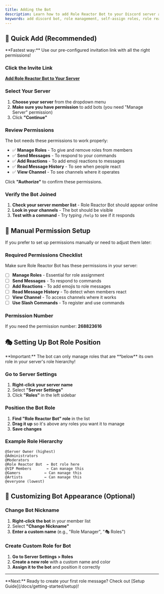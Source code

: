 ```yaml
---
title: Adding the Bot
description: Learn how to add Role Reactor Bot to your Discord server and set it up for role management.
keywords: add discord bot, role management, self-assign roles, role reactor bot, easy
---
```



## 🎯 Quick Add (Recommended)

<Callout type="info">
**Fastest way:** Use our pre-configured invitation link with all the right permissions!
</Callout>

<Steps>
<Step>

### Click the Invite Link

[**Add Role Reactor Bot to Your Server**](https://discord.com/api/oauth2/authorize?client_id=1405466007622910053&scope=bot+applications.commands&permissions=268790880)

</Step>
<Step>

### Select Your Server

1. **Choose your server** from the dropdown menu
2. **Make sure you have permission** to add bots (you need "Manage Server" permission)
3. Click **"Continue"**

</Step>
<Step>

### Review Permissions

The bot needs these permissions to work properly:

- ✅ **Manage Roles** - To give and remove roles from members
- ✅ **Send Messages** - To respond to your commands
- ✅ **Add Reactions** - To add emoji reactions to messages
- ✅ **Read Message History** - To see when people react
- ✅ **View Channel** - To see channels where it operates

Click **"Authorize"** to confirm these permissions.

</Step>
<Step>

### Verify the Bot Joined

1. **Check your server member list** - Role Reactor Bot should appear online
2. **Look in your channels** - The bot should be visible
3. **Test with a command** - Try typing `/help` to see if it responds

</Step>
</Steps>

## 🔧 Manual Permission Setup

If you prefer to set up permissions manually or need to adjust them later:

### Required Permissions Checklist

Make sure Role Reactor Bot has these permissions in your server:

- [ ] **Manage Roles** - Essential for role assignment
- [ ] **Send Messages** - To respond to commands
- [ ] **Add Reactions** - To add emojis to role messages
- [ ] **Read Message History** - To detect when members react
- [ ] **View Channel** - To access channels where it works
- [ ] **Use Slash Commands** - To register and use commands

### Permission Number

If you need the permission number: **268823616**

## 🎭 Setting Up Bot Role Position

<Callout type="warn">
**Important:** The bot can only manage roles that are **below** its own role in your server's role hierarchy!
</Callout>

<Steps>
<Step>

### Go to Server Settings

1. **Right-click your server name**
2. Select **"Server Settings"**
3. Click **"Roles"** in the left sidebar

</Step>
<Step>

### Position the Bot Role

1. **Find "Role Reactor Bot" role** in the list
2. **Drag it up** so it's above any roles you want it to manage
3. **Save changes**

</Step>
</Steps>

### Example Role Hierarchy

```
@Server Owner (highest)
@Administrators
@Moderators
@Role Reactor Bot  ← Bot role here
@VIP Members       ← Can manage this
@Gamers           ← Can manage this
@Artists          ← Can manage this
@everyone (lowest)
```

## 🎨 Customizing Bot Appearance (Optional)

### Change Bot Nickname

1. **Right-click the bot** in your member list
2. Select **"Change Nickname"**
3. **Enter a custom name** (e.g., "Role Manager", "🎭 Roles")

### Create Custom Role for Bot

1. **Go to Server Settings > Roles**
2. **Create a new role** with a custom name and color
3. **Assign it to the bot** and position it correctly

---

<Callout type="info">
**Next:** Ready to create your first role message? Check out [Setup Guide](/docs/getting-started/setup)!
</Callout>